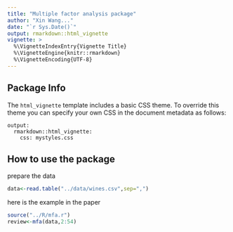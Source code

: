 ```yaml
---
title: "Multiple factor analysis package"
author: "Xin Wang..."
date: "`r Sys.Date()`"
output: rmarkdown::html_vignette
vignette: >
  %\VignetteIndexEntry{Vignette Title}
  %\VignetteEngine{knitr::rmarkdown}
  %\VignetteEncoding{UTF-8}
---
```

## Package Info

The `html_vignette` template includes a basic CSS theme. To override this theme you can specify your own CSS in the document metadata as follows:

    output: 
      rmarkdown::html_vignette:
        css: mystyles.css
## How to use the package
prepare the data
```r
data<-read.table("../data/wines.csv",sep=",")
```

here is the example in the paper
```r
source("../R/mfa.r")
review<-mfa(data,2:54)
```



